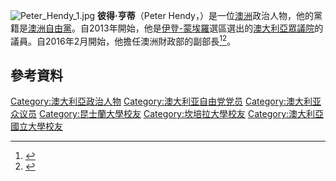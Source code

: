 [[File:Peter_Hendy_1.jpg|thumb]]
'''彼得·亨蒂'''（Peter Hendy，{{bd|1962年|1月10日}}）是一位[[澳洲|澳洲]]政治人物，他的黨籍是[[澳洲自由黨|澳洲自由黨]]。自2013年開始，他是[[伊登-蒙埃羅_(澳大利亞國會選區)|伊登-蒙埃羅]]選區選出的[[澳大利亞眾議院|澳大利亞眾議院]]的議員。自2016年2月開始，他擔任澳洲財政部的副部長<ref name=Age130216>{{cite news |url=http://www.theage.com.au/federal-politics/political-news/cabinet-reshuffle-malcolm-turnbull-announces-new-frontbench-as-mal-brough-resigns-20160213-gmta7z.html |title=Cabinet reshuffle: Malcolm Turnbull announces new frontbench as Mal Brough resigns |work=[[The_Age|The Age]] |date=13 February 2016 |accessdate=13 February 2016 |author=Massola, James |archive-date=2017-01-04 |archive-url=https://web.archive.org/web/20170104083641/http://www.theage.com.au/federal-politics/political-news/cabinet-reshuffle-malcolm-turnbull-announces-new-frontbench-as-mal-brough-resigns-20160213-gmta7z.html |dead-url=no }}</ref><ref>{{cite web |url=http://gg.gov.au/events/ministerial-swearing-ceremony-0 |title=Ministerial Swearing-in Ceremony |work=Events |publisher=[[Governor-General_of_Australia|Governor-General of the Commonwealth of Australia]] |date=18 February 2016 |accessdate=19 February 2016 |archive-url=https://web.archive.org/web/20160301170128/http://gg.gov.au/events/ministerial-swearing-ceremony-0 |archive-date=2016-03-01 |dead-url=yes }}</ref>。
==參考資料==
{{Reflist}}
{{DEFAULTSORT:Hendy, Peter William}}
[[Category:澳大利亞政治人物|Category:澳大利亞政治人物]]
[[Category:澳大利亚自由党党员|Category:澳大利亚自由党党员]]
[[Category:澳大利亚众议员|Category:澳大利亚众议员]]
[[Category:昆士蘭大學校友|Category:昆士蘭大學校友]]
[[Category:坎培拉大學校友|Category:坎培拉大學校友]]
[[Category:澳大利亞國立大學校友|Category:澳大利亞國立大學校友]]